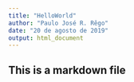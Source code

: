 ---
title: "HelloWorld"
author: "Paulo José R. Rêgo"
date: "20 de agosto de 2019"
output: html_document
---

## This is a markdown file
